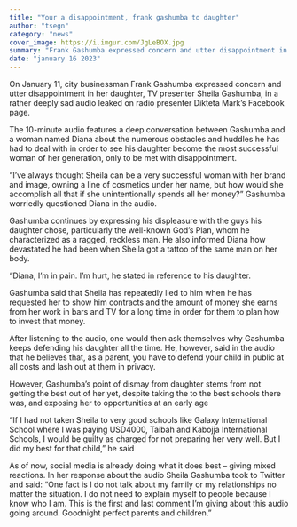 ```yaml
---
title: "Your a disappointment, frank gashumba to daughter"
author: "tsegn"
category: "news"
cover_image: https://i.imgur.com/JgLeBOX.jpg
summary: "Frank Gashumba expressed concern and utter disappointment in her daughter, TV presenter Sheila Gashumba"
date: "january 16 2023"
---
```


On January 11, city businessman Frank Gashumba expressed concern and utter disappointment in her daughter, TV presenter Sheila Gashumba, in a rather deeply sad audio leaked on radio presenter Dikteta Mark’s Facebook page.

The 10-minute audio features a deep conversation between Gashumba and a woman named Diana about the numerous obstacles and huddles he has had to deal with in order to see his daughter become the most successful woman of her generation, only to be met with disappointment.

<AdsComponent />

“I’ve always thought Sheila can be a very successful woman with her brand and image, owning a line of cosmetics under her name, but how would she accomplish all that if she unintentionally spends all her money?” Gashumba worriedly questioned Diana in the audio.

Gashumba continues by expressing his displeasure with the guys his daughter chose, particularly the well-known God’s Plan, whom he characterized as a ragged, reckless man. He also informed Diana how devastated he had been when Sheila got a tattoo of the same man on her body.

<AdsComponent />

“Diana, I’m in pain. I’m hurt, he stated in reference to his daughter.

Gashumba said that Sheila has repeatedly lied to him when he has requested her to show him contracts and the amount of money she earns from her work in bars and TV for a long time in order for them to plan how to invest that money.

After listening to the audio, one would then ask themselves why Gashumba keeps defending his daughter all the time. He, however, said in the audio that he believes that, as a parent, you have to defend your child in public at all costs and lash out at them in privacy.

However, Gashumba’s point of dismay from daughter stems from not getting the best out of her yet, despite taking the to the best schools there was, and exposing her to opportunities at an early age

<AdsComponent />

“If I had not taken Sheila to very good schools like Galaxy International School where I was paying USD4000, Taibah and Kabojja International Schools, I would be guilty as charged for not preparing her very well. But I did my best for that child,” he said

As of now, social media is already doing what it does best – giving mixed reactions.
In her response about the audio Sheila Gashumba took to Twitter and said: “One fact is I do not talk about my family or my relationships no matter the situation. I do not need to explain myself to people because I know who I am. This is the first and last comment I’m giving about this audio going around. Goodnight perfect parents and children.”
